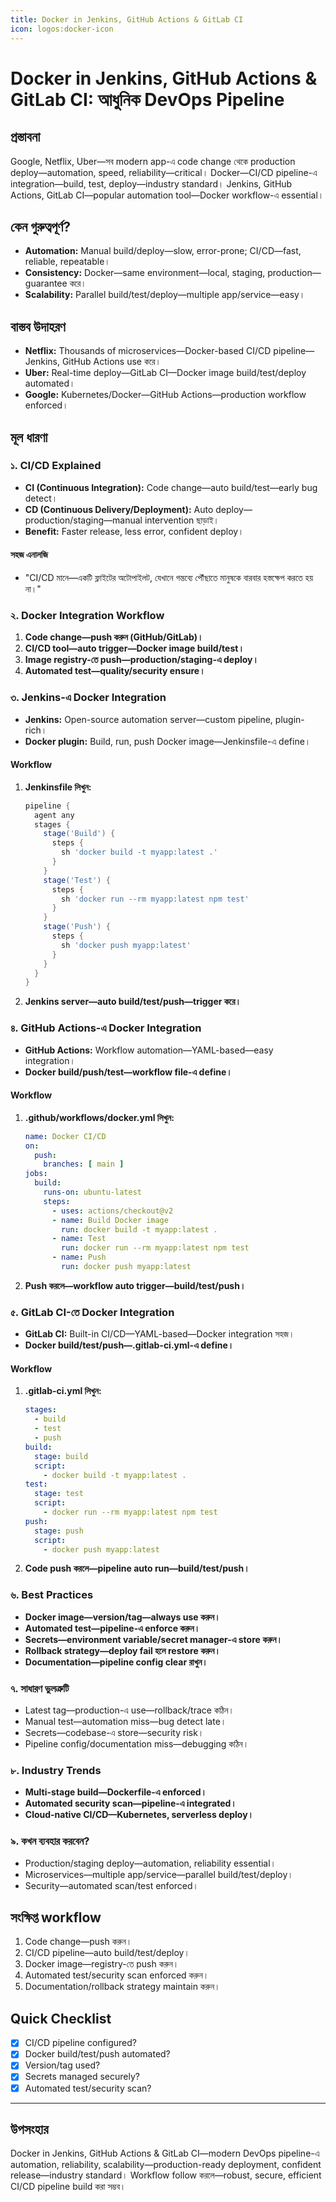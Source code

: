 ```yaml
---
title: Docker in Jenkins, GitHub Actions & GitLab CI
icon: logos:docker-icon
---
```


# Docker in Jenkins, GitHub Actions & GitLab CI: আধুনিক DevOps Pipeline

## প্রস্তাবনা

Google, Netflix, Uber—সব modern app-এ code change থেকে production deploy—automation, speed, reliability—critical। Docker—CI/CD pipeline-এ integration—build, test, deploy—industry standard। Jenkins, GitHub Actions, GitLab CI—popular automation tool—Docker workflow-এ essential।

## কেন গুরুত্বপূর্ণ?

- **Automation:** Manual build/deploy—slow, error-prone; CI/CD—fast, reliable, repeatable।
- **Consistency:** Docker—same environment—local, staging, production—guarantee করে।
- **Scalability:** Parallel build/test/deploy—multiple app/service—easy।

## বাস্তব উদাহরণ

- **Netflix:** Thousands of microservices—Docker-based CI/CD pipeline—Jenkins, GitHub Actions use করে।
- **Uber:** Real-time deploy—GitLab CI—Docker image build/test/deploy automated।
- **Google:** Kubernetes/Docker—GitHub Actions—production workflow enforced।

## মূল ধারণা

### ১. CI/CD Explained

- **CI (Continuous Integration):** Code change—auto build/test—early bug detect।
- **CD (Continuous Delivery/Deployment):** Auto deploy—production/staging—manual intervention ছাড়াই।
- **Benefit:** Faster release, less error, confident deploy।

#### সহজ এনালজি

- "CI/CD মানে—একটি ফ্লাইটের অটোপাইলট, যেখানে গন্তব্যে পৌঁছাতে মানুষকে বারবার হস্তক্ষেপ করতে হয় না।"

### ২. Docker Integration Workflow

1. **Code change—push করুন (GitHub/GitLab)।**
2. **CI/CD tool—auto trigger—Docker image build/test।**
3. **Image registry-তে push—production/staging-এ deploy।**
4. **Automated test—quality/security ensure।**

### ৩. Jenkins-এ Docker Integration

- **Jenkins:** Open-source automation server—custom pipeline, plugin-rich।
- **Docker plugin:** Build, run, push Docker image—Jenkinsfile-এ define।

#### Workflow

1. **Jenkinsfile লিখুন:**
   ```groovy
   pipeline {
     agent any
     stages {
       stage('Build') {
         steps {
           sh 'docker build -t myapp:latest .'
         }
       }
       stage('Test') {
         steps {
           sh 'docker run --rm myapp:latest npm test'
         }
       }
       stage('Push') {
         steps {
           sh 'docker push myapp:latest'
         }
       }
     }
   }
   ```
2. **Jenkins server—auto build/test/push—trigger করে।**

### ৪. GitHub Actions-এ Docker Integration

- **GitHub Actions:** Workflow automation—YAML-based—easy integration।
- **Docker build/push/test—workflow file-এ define।**

#### Workflow

1. **.github/workflows/docker.yml লিখুন:**
   ```yaml
   name: Docker CI/CD
   on:
     push:
       branches: [ main ]
   jobs:
     build:
       runs-on: ubuntu-latest
       steps:
         - uses: actions/checkout@v2
         - name: Build Docker image
           run: docker build -t myapp:latest .
         - name: Test
           run: docker run --rm myapp:latest npm test
         - name: Push
           run: docker push myapp:latest
   ```
2. **Push করলে—workflow auto trigger—build/test/push।**

### ৫. GitLab CI-তে Docker Integration

- **GitLab CI:** Built-in CI/CD—YAML-based—Docker integration সহজ।
- **Docker build/test/push—.gitlab-ci.yml-এ define।**

#### Workflow

1. **.gitlab-ci.yml লিখুন:**
   ```yaml
   stages:
     - build
     - test
     - push
   build:
     stage: build
     script:
       - docker build -t myapp:latest .
   test:
     stage: test
     script:
       - docker run --rm myapp:latest npm test
   push:
     stage: push
     script:
       - docker push myapp:latest
   ```
2. **Code push করলে—pipeline auto run—build/test/push।**

### ৬. Best Practices

- **Docker image—version/tag—always use করুন।**
- **Automated test—pipeline-এ enforce করুন।**
- **Secrets—environment variable/secret manager-এ store করুন।**
- **Rollback strategy—deploy fail হলে restore করুন।**
- **Documentation—pipeline config clear রাখুন।**

### ৭. সাধারণ ভুলত্রুটি

- Latest tag—production-এ use—rollback/trace কঠিন।
- Manual test—automation miss—bug detect late।
- Secrets—codebase-এ store—security risk।
- Pipeline config/documentation miss—debugging কঠিন।

### ৮. Industry Trends

- **Multi-stage build—Dockerfile-এ enforced।**
- **Automated security scan—pipeline-এ integrated।**
- **Cloud-native CI/CD—Kubernetes, serverless deploy।**

### ৯. কখন ব্যবহার করবেন?

- Production/staging deploy—automation, reliability essential।
- Microservices—multiple app/service—parallel build/test/deploy।
- Security—automated scan/test enforced।

## সংক্ষিপ্ত workflow

1. Code change—push করুন।
2. CI/CD pipeline—auto build/test/deploy।
3. Docker image—registry-তে push করুন।
4. Automated test/security scan enforced করুন।
5. Documentation/rollback strategy maintain করুন।

## Quick Checklist

- [x] CI/CD pipeline configured?
- [x] Docker build/test/push automated?
- [x] Version/tag used?
- [x] Secrets managed securely?
- [x] Automated test/security scan?

---

## উপসংহার

Docker in Jenkins, GitHub Actions & GitLab CI—modern DevOps pipeline-এ automation, reliability, scalability—production-ready deployment, confident release—industry standard। Workflow follow করলে—robust, secure, efficient CI/CD pipeline build করা সম্ভব।

